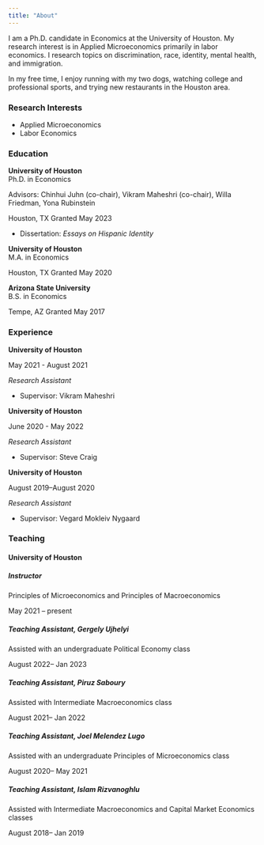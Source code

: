 ```yaml
---
title: "About"
---
```


I am a Ph.D. candidate in Economics at the University of Houston. My research interest is in Applied Microeconomics primarily in labor economics. I research topics on discrimination, race, identity, mental health, and immigration.

In my free time, I enjoy running with my two dogs, watching college and professional sports, and trying new restaurants in the Houston area.

<!-- In July 2023, I will be joining Tulane University as a Postdoctoral Fellow. -->

### Research Interests

- Applied Microeconomics
- Labor Economics

### Education

::: {.d-flex .justify-content-between}
::: {}
**University of Houston**  
Ph.D. in Economics

Advisors: Chinhui Juhn (co-chair), Vikram Maheshri (co-chair), Willa Friedman, Yona Rubinstein 
:::
::: {.text-end}
Houston, TX 
Granted May 2023
:::
:::
- Dissertation: *Essays on Hispanic Identity*

::: {.d-flex .justify-content-between}
::: {}
**University of Houston**  
M.A. in Economics
:::
::: {.text-end}
Houston, TX 
Granted May 2020
:::
:::

::: {.d-flex .justify-content-between}
::: {}
**Arizona State University**  
B.S. in Economics
:::
::: {.text-end}
Tempe, AZ 
Granted May 2017
:::
:::


### Experience

::: {.d-flex .justify-content-between}
::: {}
**University of Houston**  
:::
::: {.text-end}
May 2021 - August 2021
:::
:::
*Research Assistant*

- Supervisor: Vikram Maheshri

::: {.d-flex .justify-content-between}
::: {}
**University of Houston**  
:::
::: {.text-end}
June 2020 - May 2022
:::
:::
*Research Assistant*

- Supervisor: Steve Craig

::: {.d-flex .justify-content-between}
::: {}
**University of Houston**  
:::
::: {.text-end}
August 2019–August 2020
:::
:::
*Research Assistant*

- Supervisor: Vegard Mokleiv Nygaard


### Teaching

#### University of Houston

##### Instructor

::: {.d-flex .justify-content-between}
::: {}
Principles of Microeconomics and Principles of Macroeconomics

:::
::: {.text-end}
May 2021 – present
:::
:::


##### Teaching Assistant, Gergely Ujhelyi
::: {.d-flex .justify-content-between}
::: {}
Assisted with an undergraduate Political Economy class
:::
::: {.text-end}
August 2022– Jan 2023
:::
:::

##### Teaching Assistant, Piruz Saboury
::: {.d-flex .justify-content-between}
::: {}

Assisted with Intermediate Macroeconomics class
:::
::: {.text-end}
August 2021– Jan 2022
:::
:::

##### Teaching Assistant, Joel Melendez Lugo
::: {.d-flex .justify-content-between}
::: {}

Assisted with an undergraduate Principles of Microeconomics class
:::
::: {.text-end}
August 2020– May 2021
:::
:::

##### Teaching Assistant, Islam Rizvanoghlu
::: {.d-flex .justify-content-between}
::: {}

Assisted with Intermediate Macroeconomics and Capital Market Economics classes
:::
::: {.text-end}
August 2018– Jan 2019
:::
:::

